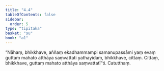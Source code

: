 ```yaml
---
title: "4.4"
tableOfContents: false
sidebar:
  order: 5
type: "tipitaka"
basket: "su"
book: "a1"
---
```



<DynamicBreadcrumb />

<Division number="34" book="a1">

<Paragraph number="72" book="a1">
“Nāhaṃ, bhikkhave, aññaṃ ekadhammampi samanupassāmi yaṃ evaṃ guttaṃ mahato atthāya saṃvattati yathayidaṃ, bhikkhave, cittaṃ. Cittaṃ, bhikkhave, guttaṃ mahato atthāya saṃvattatī”ti.

</Paragraph>
</Division>

<Paragraph number="73" type="center" book="a1">
Catutthaṃ.
</Paragraph>